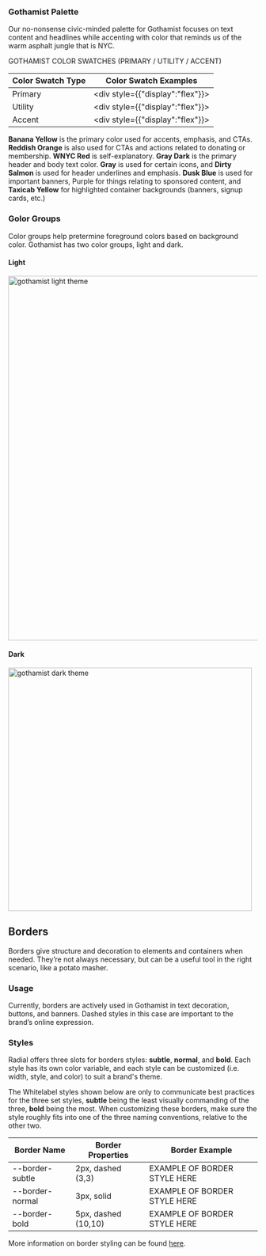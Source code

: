 
<Meta title="Foundations/Color Palettes/Gothamist Palette" />

### Gothamist Palette

Our no-nonsense civic-minded palette for Gothamist focuses on text content and headlines while accenting with color that reminds us of the warm asphalt jungle that is NYC.

GOTHAMIST COLOR SWATCHES (PRIMARY / UTILITY / ACCENT)

| Color Swatch Type | Color Swatch Examples |
| -- | -- |
| Primary | <div style={{"display":"flex"}}> <ColorSwatch colorToken="--color-banana-yellow" /> <ColorSwatch colorToken="--color-wnyc-red" /> <ColorSwatch colorToken="--color-reddish-orange" /> </div> |
| Utility |<div style={{"display":"flex"}}> <ColorSwatch colorToken="--color-gray-dark" /> <ColorSwatch colorToken="--color-gray" /> <ColorSwatch colorToken="--color-dirty-salmon" /> <ColorSwatch colorToken="--color-white" /> </div> |
| Accent | <div style={{"display":"flex"}}> <ColorSwatch colorToken="--color-dusk-blue" /> <ColorSwatch colorToken="--color-brick-red" /> <ColorSwatch colorToken="--color-purple" /> <ColorSwatch colorToken="--color-taxicab-yellow" /> </div> |


**Banana Yellow** is the primary color used for accents, emphasis, and CTAs. **Reddish Orange** is also used for CTAs and actions related to donating or membership. **WNYC Red** is self-explanatory. **Gray Dark** is the primary header and body text color. **Gray** is used for certain icons, and **Dirty Salmon** is used for header underlines and emphasis. **Dusk Blue** is used for important banners, Purple for things relating to sponsored content, and **Taxicab Yellow** for highlighted container backgrounds (banners, signup cards, etc.)

### Golor Groups
Color groups help pretermine foreground colors based on background color. Gothamist has two color groups, light and dark.

#### Light
<img alt="gothamist light theme" src="./images/Foundations-Color-Gothamist-LightTheme.png" width="737" />

#### Dark
<img alt="gothamist dark theme" src="./images/Foundations-Color-Gothamist-DarkTheme.png" width="492" />


## Borders

Borders give structure and decoration to elements and containers when needed. They’re not always necessary, but can be a useful tool in the right scenario, like a potato masher.

### Usage

Currently, borders are actively used in Gothamist in text decoration, buttons, and banners. Dashed styles in this case are important to the brand’s online expression.

### Styles

Radial offers three slots for borders styles: **subtle**, **normal**, and **bold**. Each style has its own color variable, and each style can be customized (i.e. width, style, and color) to suit a brand's theme.

The Whitelabel styles shown below are only to communicate best practices for the three set styles, **subtle** being the least visually commanding of the three, **bold** being the most. When customizing these borders, make sure the style roughly fits into one of the three naming conventions, relative to the other two.

| Border Name | Border Properties | Border Example |
| -- | -- | -- |
| --border-subtle | 2px, dashed (3,3) | EXAMPLE OF BORDER STYLE HERE |
| --border-normal | 3px, solid | EXAMPLE OF BORDER STYLE HERE |
| --border-bold | 5px, dashed (10,10) |  EXAMPLE OF BORDER STYLE HERE |

More information on border styling can be found [here](https://flaviocopes.com/css-border/).
